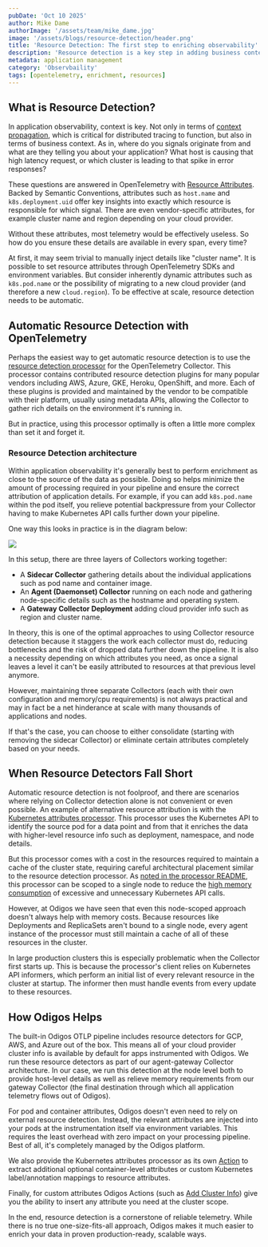 ```yaml
---
pubDate: 'Oct 10 2025'
author: Mike Dame
authorImage: '/assets/team/mike_dame.jpg'
image: '/assets/blogs/resource-detection/header.png'
title: 'Resource Detection: The first step to enriching observability'
description: 'Resource detection is a key step in adding business context to tracing in OpenTelemetry.'
metadata: application management
category: 'Observbaility'
tags: [opentelemetry, enrichment, resources]
---
```


## What is Resource Detection?

In application observability, context is key. Not only in terms of
[context propagation](/blog/solving-pitfalls-of-distributed-tracing-in-real-world-microservices),
which is critical for distributed tracing to function, but also in terms of
business context. As in, where do you signals originate from and what are they
telling you about your application? What host is causing that high latency request,
or which cluster is leading to that spike in error responses?

These questions are answered in OpenTelemetry with
[Resource Attributes](https://opentelemetry.io/docs/concepts/resources/). Backed by
Semantic Conventions, attributes such as `host.name` and `k8s.deployment.uid` offer
key insights into exactly which resource is responsible for which signal. There are
even vendor-specific attributes, for example cluster name and region depending on your
cloud provider.

Without these attributes, most telemetry would be effectively useless. So how do you
ensure these details are available in every span, every time?

At first, it may seem trivial to manually inject details like "cluster name". It is possible
to set resource attributes through OpenTelemetry SDKs and environment variables. But
consider inherently dynamic attributes such as `k8s.pod.name` or the possibility of
migrating to a new cloud provider (and therefore a new `cloud.region`). To be effective
at scale, resource detection needs to be automatic.

## Automatic Resource Detection with OpenTelemetry

Perhaps the easiest way to get automatic resource detection is to use the
[resource detection processor](https://github.com/open-telemetry/opentelemetry-collector-contrib/tree/9076436634c697ccee0275720985b6bee2f10f84/processor/resourcedetectionprocessor)
for the OpenTelemetry Collector. This processor contains contributed resource detection
plugins for many popular vendors including AWS, Azure, GKE, Heroku, OpenShift, and more.
Each of these plugins is provided and maintained by the vendor to be compatible with their platform,
usually using metadata APIs, allowing the Collector to gather rich details on the environment
it's running in.

But in practice, using this processor optimally is often a little more complex than set it and forget it.

### Resource Detection architecture

Within application observability it's generally best to perform enrichment as close
to the source of the data as possible. Doing so helps minimize the amount of processing
required in your pipeline and ensure the correct attribution of application details.
For example, if you can add `k8s.pod.name` within the pod itself, you relieve potential
backpressure from your Collector having to make Kubernetes API calls further down
your pipeline.

One way this looks in practice is in the diagram below:

![][detection-flow]

In this setup, there are three layers of Collectors working together:

* A **Sidecar Collector** gathering details about the individual applications such as pod name and
container image.
* An **Agent (Daemonset) Collector** running on each node and gathering node-specific details such
as the hostname and operating system.
* A **Gateway Collector Deployment** adding cloud provider info such as region and cluster name.

In theory, this is one of the optimal approaches to using Collector resource detection
because it staggers the work each collector must do, reducing bottlenecks and the risk
of dropped data further down the pipeline. It is also a necessity depending on which
attributes you need, as once a signal leaves a level it can't be easily attributed to
resources at that previous level anymore.

However, maintaining three separate Collectors
(each with their own configuration and memory/cpu requirements) is not always practical and 
may in fact be a net hinderance at scale with many thousands of applications and nodes.

If that's the case, you can choose to either consolidate (starting with removing the sidecar
Collector) or eliminate certain attributes completely based on your needs.

## When Resource Detectors Fall Short

Automatic resource detection is not foolproof, and there are scenarios where relying on Collector
detection alone is not convenient or even possible. An example of alternative resource
attribution is with the
[Kubernetes attributes processor](https://github.com/open-telemetry/opentelemetry-collector-contrib/tree/df00ae3d478fa1bae7881b20a68abb0a6619a841/processor/k8sattributesprocessor).
This processor uses the Kubernetes API to identify the source pod for a data point and from that
it enriches the data with higher-level resource info such as deployment, namespace, and node details.

But this processor comes with a cost in the resources required to maintain a cache of the
cluster state, requiring careful architectural placement similar to the resource detection processor.
As [noted in the processor README](https://github.com/open-telemetry/opentelemetry-collector-contrib/tree/df00ae3d478fa1bae7881b20a68abb0a6619a841/processor/k8sattributesprocessor#as-a-gateway),
this processor can be scoped to a single node to reduce the
[high memory consumption](https://github.com/open-telemetry/opentelemetry-collector-contrib/tree/df00ae3d478fa1bae7881b20a68abb0a6619a841/processor/k8sattributesprocessor#warnings)
of excessive and unnecessary Kubernetes API calls.

However, at Odigos we have seen that even this node-scoped approach doesn't always help with memory
costs. Because resources like Deployments and ReplicaSets aren't bound to a single node, every agent
instance of the processor must still maintain a cache of all of these resources in the cluster.

In large production clusters this is especially problematic when the Collector first starts up. This
is because the processor's client relies on Kubernetes API informers, which perform an initial list of
every relevant resource in the cluster at startup. The informer then must handle events from every update
to these resources.

## How Odigos Helps

The built-in Odigos OTLP pipeline includes resource detectors for GCP, AWS, and Azure out of the box.
This means all of your cloud provider cluster info is available by default for apps instrumented
with Odigos. We run these resource detectors as part of our agent-gateway Collector architecture.
In our case, we run this detection at the node level both to provide host-level details as well as
relieve memory requirements from our gateway Collector (the final destination through which all
application telemetry flows out of Odigos).

For pod and container attributes, Odigos doesn't even need to rely on external resource
detection. Instead, the relevant attributes are injected into your pods at the instrumentation
itself via environment variables. This requires the least overhead with zero impact on
your processing pipeline. Best of all, it's completely managed by the Odigos platform.

We also provide the Kubernetes attributes processor as its own [Action](https://docs.odigos.io/pipeline/actions/attributes/k8sattributes)
to extract additional optional container-level attributes or custom Kubernetes label/annotation
mappings to resource attributes.

Finally, for custom attributes Odigos Actions (such as [Add Cluster Info](https://docs.odigos.io/pipeline/actions/attributes/addclusterinfo))
give you the ability to insert any attribute you need at the cluster scope.

In the end, resource detection is a cornerstone of reliable telemetry. While there
is no true one-size-fits-all approach, Odigos makes it much easier to enrich your data in
proven production-ready, scalable ways.

[detection-flow]: /assets/blogs/resource-detection/detection-flow.png
